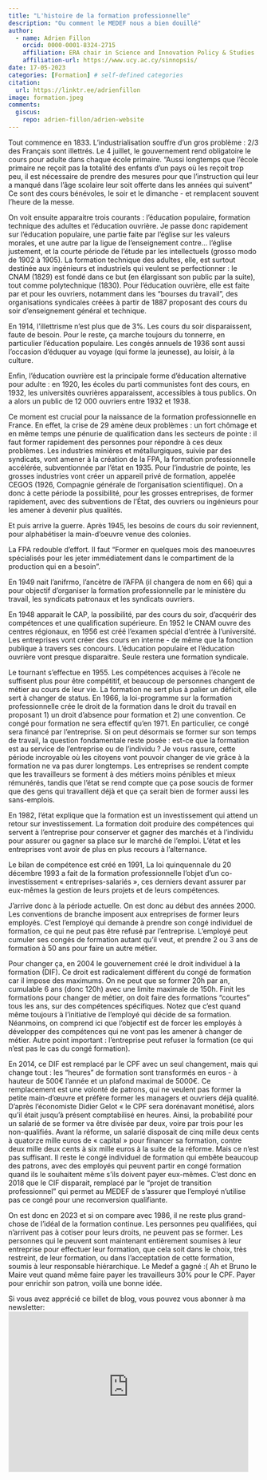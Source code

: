 ```yaml
---
title: "L'histoire de la formation professionnelle"
description: "Ou comment le MEDEF nous a bien douillé"
author:
  - name: Adrien Fillon
    orcid: 0000-0001-8324-2715
    affiliation: ERA chair in Science and Innovation Policy & Studies 
    affiliation-url: https://www.ucy.ac.cy/sinnopsis/ 
date: 17-05-2023
categories: [Formation] # self-defined categories
citation:
  url: https://linktr.ee/adrienfillon
image: formation.jpeg
comments:
  giscus:
    repo: adrien-fillon/adrien-website
---
```


Tout commence en 1833. L'industrialisation souffre d'un gros problème : 2/3 des Français sont illettrés. Le 4 juillet, le gouvernement rend obligatoire le cours pour adulte dans chaque école primaire.
	"Aussi longtemps que l’école primaire ne reçoit pas la totalité des enfants d’un pays où les reçoit trop peu, il est nécessaire de prendre des mesures pour que l’instruction qui leur a manqué dans l’âge scolaire leur soit offerte dans les années qui suivent"
Ce sont des cours bénévoles, le soir et le dimanche - et remplacent souvent l'heure de la messe.

On voit ensuite apparaitre trois courants : l'éducation populaire, formation technique des adultes et l'éducation ouvrière. Je passe donc rapidement sur l'éducation populaire, une partie faite par l'église sur les valeurs morales, et une autre par la ligue de l'enseignement contre... l'église justement, et la courte période de l'étude par les intellectuels (grosso modo de 1902 à 1905).
La formation technique des adultes, elle, est surtout destinée aux ingénieurs et industriels qui veulent se perfectionner : le CNAM (1829) est fondé dans ce but (en élargissant son public par la suite), tout comme polytechnique (1830).
Pour l'éducation ouvrière, elle est faite par et pour les ouvriers, notamment dans les "bourses du travail", des organisations syndicales créées à partir de 1887 proposant des cours du soir d'enseignement général et technique.

En 1914, l'illettrisme n'est plus que de 3%. Les cours du soir disparaissent, faute de besoin. Pour le reste, ça marche toujours du tonnerre, en particulier l'éducation populaire. Les congés annuels de 1936 sont aussi l'occasion d'éduquer au voyage (qui forme la jeunesse), au loisir, à la culture.

Enfin, l'éducation ouvrière est la principale forme d'éducation alternative pour adulte : en 1920, les écoles du parti communistes font des cours, en 1932, les universités ouvrières apparaissent, accessibles à tous publics. On a alors un public de 12 000 ouvriers entre 1932 et 1938.

Ce moment est crucial pour la naissance de la formation professionnelle en France. En effet, la crise de 29 amène deux problèmes : un fort chômage et en même temps une pénurie de qualification dans les secteurs de pointe : il faut former rapidement des personnes pour répondre à ces deux problèmes.
Les industries minières et métallurgiques, suivie par des syndicats, vont amener à la création de la FPA, la formation professionnelle accélérée, subventionnée par l'état en 1935. 
Pour l'industrie de pointe, les grosses industries vont créer un appareil privé de formation, appelée CEGOS (1926, Compagnie générale de l’organisation scientifique).
On a donc à cette période la possibilité, pour les grosses entreprises, de former rapidement, avec des subventions de l'État, des ouvriers ou ingénieurs pour les amener à devenir plus qualités.

Et puis arrive la guerre. Après 1945, les besoins de cours du soir reviennent, pour alphabétiser la main-d'oeuvre venue des colonies.

La FPA redouble d'effort. Il faut "Former en quelques mois des manoeuvres spécialisés pour les jeter immédiatement dans le compartiment de la production qui en a besoin".

En 1949 nait l'anifrmo, l'ancètre de l'AFPA (il changera de nom en 66) qui a pour objectif d'organiser la formation professionnelle par le ministère du travail, les syndicats patronaux et les syndicats ouvriers.

En 1948 apparait le CAP, la possibilité, par des cours du soir, d'acquérir des compétences et une qualification supérieure. En 1952 le CNAM ouvre des centres régionaux, en 1956 est créé l'examen spécial d'entrée à l'université.
Les entreprises vont créer des cours en interne - de même que la fonction publique à travers ses concours.
L'éducation populaire et l'éducation ouvrière vont presque disparaitre. Seule restera une formation syndicale.

Le tournant s'effectue en 1955. Les compétences acquises à l'école ne suffisent plus pour être compétitif, et beaucoup de personnes changent de métier au cours de leur vie. La formation ne sert plus à palier un déficit, elle sert à changer de status. En 1966, la loi-programme sur la formation professionnelle crée le droit de la formation dans le droit du travail en proposant 1) un droit d'absence pour formation et 2) une convention. Ce congé pour formation ne sera effectif qu'en 1971. En particulier, ce congé sera financé par l'entreprise. Si on peut désormais se former sur son temps de travail, la question fondamentale reste posée : est-ce que la formation est au service de l'entreprise ou de l'individu ?
Je vous rassure, cette période incroyable où les citoyens vont pouvoir changer de vie grâce à la formation ne va pas durer longtemps. Les entreprises se rendent compte que les travailleurs se forment à des métiers moins pénibles et mieux rémunérés, tandis que l'état se rend compte que ça pose soucis de former que des gens qui travaillent déjà et que ça serait bien de former aussi les sans-emplois.

En 1982, l'état explique que la formation est un investissement qui attend un retour sur investissement. 
La formation doit produire des compétences qui servent à l’entreprise pour conserver et gagner des marchés et à l’individu pour assurer ou gagner sa place sur le marché de l’emploi.
L'état et les entreprises vont avoir de plus en plus recours à l'alternance.

Le bilan de compétence est créé en 1991, La loi quinquennale du 20 décembre 1993 a fait de la formation professionnelle l’objet d’un co-investissement « entreprises-salariés », ces derniers devant assurer par eux-mêmes la gestion de leurs projets et de leurs compétences.

J'arrive donc à la période actuelle.
On est donc au début des années 2000. Les conventions de branche imposent aux entreprises de former leurs employés. C'est l'employé qui demande à prendre son congé individuel de formation, ce qui ne peut pas être refusé par l'entreprise. L'employé peut cumuler ses congés de formation autant qu'il veut, et prendre 2 ou 3 ans de formation à 50 ans pour faire un autre métier.

Pour changer ça, en 2004 le gouvernement créé le droit individuel à la formation (DIF). Ce droit est radicalement différent du congé de formation car il impose des maximums. On ne peut que se former 20h par an, cumulable 6 ans (donc 120h) avec une limite maximale de 150h. Finit les formations pour changer de métier, on doit faire des formations "courtes" tous les ans, sur des compétences spécifiques. Notez que c'est quand même toujours à l'initiative de l'employé qui décide de sa formation. Néanmoins, on comprend ici que l'objectif est de forcer les employés à développer des compétences qui ne vont pas les amener à changer de métier. Autre point important : l'entreprise peut refuser la formation (ce qui n'est pas le cas du congé formation). 

En 2014, ce DIF est remplacé par le CPF avec un seul changement, mais qui change tout : les "heures" de formation sont transformés en euros - à hauteur de 500€ l'année et un plafond maximal de 5000€. 
Ce remplacement est une volonté de patrons, qui ne veulent pas former la petite main-d'œuvre et préfère former les managers et ouvriers déjà qualité. 
	D'après l'économiste Didier Gelot « le CPF sera dorénavant monétisé, alors qu’il était jusqu’à présent comptabilisé en heures. Ainsi, la probabilité pour un salarié de se former va être divisée par deux, voire par trois pour les non-qualifiés. Avant la réforme, un salarié disposait de cinq mille deux cents à quatorze mille euros de « capital » pour financer sa formation, contre deux mille deux cents à six mille euros à la suite de la réforme.
Mais ce n'est pas suffisant. Il reste le congé individuel de formation qui embête beaucoup des patrons, avec des employés qui peuvent partir en congé formation quand ils le souhaitent même s'ils doivent payer eux-mêmes. C'est donc en 2018 que le CIF disparait, remplacé par le "projet de transition professionnel" qui permet au MEDEF de s'assurer que l'employé n'utilise pas ce congé pour une reconversion qualifiante.

On est donc en 2023 et si on compare avec 1986, il ne reste plus grand-chose de l'idéal de la formation continue. Les personnes peu qualifiées, qui n'arrivent pas à cotiser pour leurs droits, ne peuvent pas se former. Les personnes qui le peuvent sont maintenant entièrement soumises à leur entreprise pour effectuer leur formation, que cela soit dans le choix, très restreint, de leur formation, ou dans l'acceptation de cette formation, soumis à leur responsable hiérarchique. Le Medef a gagné :(
Ah et Bruno le Maire veut quand même faire payer les travailleurs 30% pour le CPF. Payer pour enrichir son patron, voilà une bonne idée.



Si vous avez apprécié ce billet de blog, vous pouvez vous abonner à ma newsletter: <iframe src="https://psychopapers.kessel.media/embed" width="480" height="320"
    style="border:1px solid #EEE; background:white;"
    frameborder="0"
    scrolling="no" style="margin: 0; border-radius: 0px !important; background-color: transparent; height: 75px; width: 90%;"></iframe>
